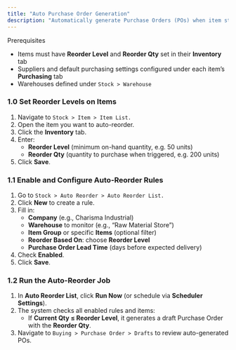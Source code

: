 ```yaml
---
title: "Auto Purchase Order Generation"
description: "Automatically generate Purchase Orders (POs) when item stock falls below defined thresholds—streamlining replenishment and preventing stockouts in the CGIC App."
---
```


<Info>
  Prerequisites

  - Items must have **Reorder Level** and **Reorder Qty** set in their **Inventory** tab
  - Suppliers and default purchasing settings configured under each item’s **Purchasing** tab
  - Warehouses defined under `Stock > Warehouse `
</Info>

### 1.0 Set Reorder Levels on Items

1. Navigate to `Stock > Item > Item List.`
2. Open the item you want to auto-reorder.
3. Click the **Inventory** tab.
4. Enter:
   - **Reorder Level** (minimum on-hand quantity, e.g. 50 units)
   - **Reorder Qty** (quantity to purchase when triggered, e.g. 200 units)
5. Click **Save**.

### 1.1 Enable and Configure Auto-Reorder Rules

1. Go to `Stock > Auto Reorder > Auto Reorder List.`
2. Click **New** to create a rule.
3. Fill in:
   - **Company** (e.g., Charisma Industrial)
   - **Warehouse** to monitor (e.g., “Raw Material Store”)
   - **Item Group** or specific **Items** (optional filter)
   - **Reorder Based On**: choose **Reorder Level**
   - **Purchase Order Lead Time** (days before expected delivery)
4. Check **Enabled**.
5. Click **Save**.

### 1.2 Run the Auto-Reorder Job

1. In **Auto Reorder List**, click **Run Now** (or schedule via **Scheduler Settings**).
2. The system checks all enabled rules and items:
   - If **Current Qty ≤ Reorder Level**, it generates a draft Purchase Order with the **Reorder Qty**.
3. Navigate to `Buying > Purchase Order > Drafts` to review auto-generated POs.